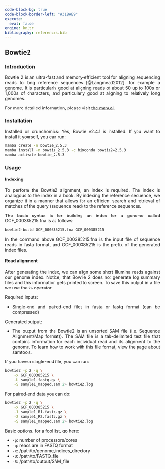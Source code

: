 ---
code-block-bg: true
code-block-border-left: "#31BAE9"
execute:
  eval: false
engine: knitr
bibliography: references.bib
---

<div style="text-align: justify">

## Bowtie2

### Introduction

Bowtie 2 is an ultra-fast and memory-efficient tool for aligning sequencing reads to long reference sequences [@Langmead2012]. for example a genome. It is particularly good at aligning reads of about 50 up to 100s or 1,000s of characters, and particularly good at aligning to relatively long genomes.

For more detailed information, please visit [the manual](https://bowtie-bio.sourceforge.net/bowtie2/manual.shtml).

### Installation

Installed on crunchomics: Yes, Bowtie v2.4.1 is installed. If you want to install it yourself, you can run:

```{bash}
mamba create -n bowtie_2.5.3
mamba install -n bowtie_2.5.3 -c bioconda bowtie2=2.5.3
mamba activate bowtie_2.5.3
```

### Usage

#### Indexing

To perform the Bowtie2 alignment, an index is required. The index is analogous to the index in a book. By indexing the reference sequence, we organize it in a manner that allows for an efficient search and retrieval of matches of the query (sequence read) to the reference sequences.

The basic syntax is for building an index for a genome called GCF_000385215.fna is as follows:

```{bash}
bowtie2-build GCF_000385215.fna GCF_000385215
```

In the command above GCF_000385215.fna is the input file of sequence reads in fasta format, and GCF_000385215 is the prefix of the generated index files.

#### Read alignment

After generating the index, we can align some short Illumina reads against our genome index. Notice, that Bowtie 2 does not generate log summary files and this information gets printed to screen. To save this output in a file we use the `2>` operator.

Required inputs:

-   Single-end and paired-end files in fasta or fastq format (can be compressed)

Generated output:

-   The output from the Bowtie2 is an unsorted SAM file (i.e. Sequence Alignment/Map format)). The SAM file is a tab-delimited text file that contains information for each individual read and its alignment to the genome. To learn how to work with this file format, view the page about samtools.

If you have a single-end file, you can run:

```{bash}
bowtie2 -p 2 -q \
    -x GCF_000385215 \
    -U sample1.fastq.gz \
    -S sample1_mapped.sam 2> bowtie2.log
```

For paired-end data you can do:

```{bash}
bowtie2 -p 2 -q \
    -x GCF_000385215 \
    -1 sample1_R1.fastq.gz \
    -2 sample1_R2.fastq.gz \
    -S sample1_mapped.sam 2> bowtie2.log
```

Basic options, for a fool list, go [here](https://bowtie-bio.sourceforge.net/bowtie2/manual.shtml#main-arguments):

-   `-p`: number of processors/cores
-   `-q`: reads are in FASTQ format
-   `-x`: /path/to/genome_indices_directory
-   `-U`: /path/to/FASTQ_file
-   `-S`: /path/to/output/SAM_file